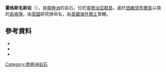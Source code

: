{{coord|54|1|S|37|19|W|source:GNIS|display=title}}

'''霍格斯毛斯岩'''（{{lang-en|Hogs Mouth Rocks}}），是[[南極洲|南極洲]]的岩石，位於[[南喬治亞群島|南喬治亞群島]]，處於[[因維瑟布爾島|因維瑟布爾島]]以南的[[島嶼灣|島嶼灣]]，由[[英國|英國]]研究隊命名，由[[英國海外領土|英國海外領土]]管轄。

==參考資料==
*{{cite gnis | type = antarid | id = 6878| name = Hogs Mouth Rocks | accessdate = 2012-06-20}}
*{{cite book |editor-first= Fred G. |editor-last= Alberts |title= Geographic Names of the Antarctic |url= http://archive.org/download/GeographicNamesOfTheAntarctic2ndEdition/Gna-GeographicNamesOfTheAntarctic2ndEdition1995.pdf |accessdate= 2012-04-05 |edition= second |date=June 1995 |publisher=United States Board on Geographic Names|page= 339}}
*{{usgs-gazetteer|id=6878}}

{{Antarctica-geo-stub}}
[[Category:南極洲岩石|Category:南極洲岩石]]